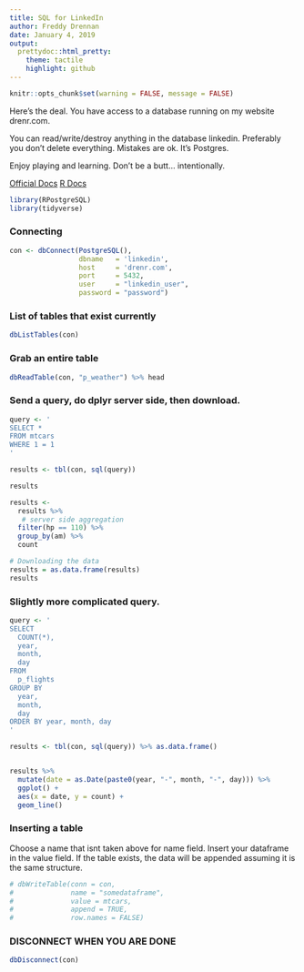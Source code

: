 ```yaml
---
title: SQL for LinkedIn
author: Freddy Drennan
date: January 4, 2019
output:
  prettydoc::html_pretty:
    theme: tactile
    highlight: github
---
```



```r
knitr::opts_chunk$set(warning = FALSE, message = FALSE)
```

Here's the deal. You have access to a database running on my website drenr.com.

You can read/write/destroy anything in the database linkedin. Preferably you don't delete everything. Mistakes are ok. It's Postgres. 

Enjoy playing and learning. Don't be a butt... intentionally.

[Official Docs](https://www.postgresql.org/docs/10/sql-commands.html)
[R Docs](https://db.rstudio.com/databases/postgresql/)

```r
library(RPostgreSQL)
library(tidyverse)
```

### Connecting
```r

con <- dbConnect(PostgreSQL(),
                 dbname   = 'linkedin',
                 host     = 'drenr.com',
                 port     = 5432,
                 user     = "linkedin_user",
                 password = "password")

```

### List of tables that exist currently
```r
dbListTables(con)
```

### Grab an entire table
```r
dbReadTable(con, "p_weather") %>% head
```

### Send a query, do dplyr server side, then download. 
```r
query <- '
SELECT *
FROM mtcars
WHERE 1 = 1
'

results <- tbl(con, sql(query))

results
```


```r
results <- 
  results %>% 
   # server side aggregation
  filter(hp == 110) %>% 
  group_by(am) %>% 
  count 

# Downloading the data
results = as.data.frame(results)
results
```


### Slightly more complicated query.
```r
query <- '
SELECT 
  COUNT(*),
  year,
  month,
  day
FROM 
  p_flights
GROUP BY 
  year, 
  month,
  day
ORDER BY year, month, day
'

results <- tbl(con, sql(query)) %>% as.data.frame()


results %>% 
  mutate(date = as.Date(paste0(year, "-", month, "-", day))) %>% 
  ggplot() +
  aes(x = date, y = count) +
  geom_line()
```

### Inserting a table

Choose a name that isnt taken above for name field. Insert your dataframe in the value field. If the table exists, the data will be appended assuming it is the same structure. 
```r
# dbWriteTable(conn = con,
#              name = "somedataframe",
#              value = mtcars,
#              append = TRUE,
#              row.names = FALSE)
```

### DISCONNECT WHEN YOU ARE DONE
```r
dbDisconnect(con)
```
